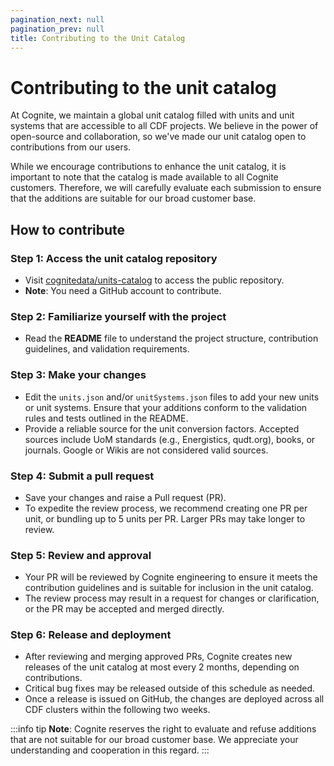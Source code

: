 ```yaml
---
pagination_next: null
pagination_prev: null
title: Contributing to the Unit Catalog
---
```


# Contributing to the unit catalog

At Cognite, we maintain a global unit catalog filled with units and unit systems that are accessible to all CDF projects. We believe in the power of open-source and collaboration, so we've made our unit catalog open to contributions from our users.

While we encourage contributions to enhance the unit catalog, it is important to note that the catalog is made available to all Cognite customers. Therefore, we will carefully evaluate each submission to ensure that the additions are suitable for our broad customer base.

## How to contribute

### Step 1: Access the unit catalog repository
- Visit [cognitedata/units-catalog](https://github.com/cognitedata/units-catalog) to access the public repository.
- **Note**: You need a GitHub account to contribute.

### Step 2: Familiarize yourself with the project
- Read the **README** file to understand the project structure, contribution guidelines, and validation requirements.

### Step 3: Make your changes
- Edit the `units.json` and/or `unitSystems.json` files to add your new units or unit systems. Ensure that your additions conform to the validation rules and tests outlined in the README.
- Provide a reliable source for the unit conversion factors. Accepted sources include UoM standards (e.g., Energistics, qudt.org), books, or journals. Google or Wikis are not considered valid sources.

### Step 4: Submit a pull request
- Save your changes and raise a Pull request (PR).
- To expedite the review process, we recommend creating one PR per unit, or bundling up to 5 units per PR. Larger PRs may take longer to review.

### Step 5: Review and approval
- Your PR will be reviewed by Cognite engineering to ensure it meets the contribution guidelines and is suitable for inclusion in the unit catalog.
- The review process may result in a request for changes or clarification, or the PR may be accepted and merged directly.

### Step 6: Release and deployment
- After reviewing and merging approved PRs, Cognite creates new releases of the unit catalog at most every 2 months, depending on contributions.
- Critical bug fixes may be released outside of this schedule as needed.
- Once a release is issued on GitHub, the changes are deployed across all CDF clusters within the following two weeks.

:::info tip
**Note**: Cognite reserves the right to evaluate and refuse additions that are not suitable for our broad customer base. We appreciate your understanding and cooperation in this regard.
:::